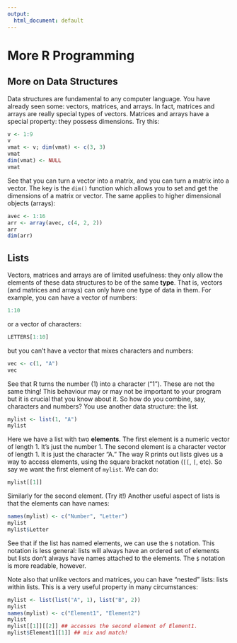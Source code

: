 ```yaml
---
output:
  html_document: default
---
```


# More R Programming {#chap4}

## More on Data Structures

Data structures are fundamental to any computer language. You have already seen some: vectors, matrices, and arrays. In fact, matrices and arrays are really special types of vectors. Matrices and arrays have a special property: they possess dimensions. Try this:
```r
v <- 1:9
v
vmat <- v; dim(vmat) <- c(3, 3)
vmat
dim(vmat) <- NULL
vmat
```

See that you can turn a vector into a matrix, and you can turn a matrix into a vector. The key is the ``dim()`` function which allows you to set and get the dimensions of a matrix or vector. The same applies to higher dimensional objects (arrays):

```r
avec <- 1:16
arr <- array(avec, c(4, 2, 2))
arr
dim(arr)
```

## Lists

Vectors, matrices and arrays are of limited usefulness: they only allow the elements of these data structures to be of the same __type__. That is, vectors (and matrices and arrays) can only have one type of data in them. For example, you can have a vector of numbers:
```r
1:10
```
or a vector of characters:
```r
LETTERS[1:10]
```
but you can't have a vector that mixes characters and numbers:
```r
vec <- c(1, "A")
vec
```
See that R turns the number (1) into a character ("1"). These are not the same thing! This behaviour may or may not be important to your program but it is crucial that you know about it. So how do you combine, say, characters and numbers? You use another data structure: the list.
```r
mylist <- list(1, "A")
mylist
```
Here we have a list with two __elements__. The first element is a numeric vector of length 1. It's just the number 1. The second element is a character vector of length 1. It is just the character "A." The way R prints out lists gives us a way to access elements, using the square bracket notation (``[[``, ``[``, etc). So say we want the first element of ``mylist``. We can do:

```r
mylist[[1]]
```
Similarly for the second element. (Try it!) Another useful aspect of lists is that the elements can have names:
```r
names(mylist) <- c("Number", "Letter")
mylist
mylist$Letter
```
See that if the list has named elements, we can use the ``$`` notation. This notation is less general: lists will always have an ordered set of elements but lists don't always have names attached to the elements. The ``$`` notation is more readable, however.

Note also that unlike vectors and matrices, you can have "nested" lists: lists within lists. This is a very useful property in many circumstances:
```r
mylist <- list(list("A", 1), list("B", 2))
mylist
names(mylist) <- c("Element1", "Element2")
mylist
mylist[[1]][[2]] ## accesses the second element of Element1.
mylist$Element1[[1]] ## mix and match!
```